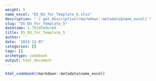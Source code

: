 ```yaml
---
weight: 5
name_excel: "D5_DU_for_Template_5.xlsx"
description: "`r get_description(rmarkdown::metadata$name_excel)`"
slug: "D5_DU_for_Template_5"
datetime: 1.7019569e+09
title: D5_DU_for_Template_5
author: ''
date: '2023-12-07'
categories: []
tags: []
archetype: codebook
output: html_document
---
```


```r
html_codebook(rmarkdown::metadata$name_excel)
```

